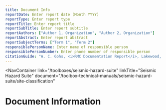 ```yaml
---
title: Document Info
reportDate: Enter report date (Month YYYY)
reportType: Enter report type
reportTitle: Enter report title
reportSubTitle: Enter report subtitle
reportAuthors: ["Author 1, Organization", "Author 2, Organization"]
reportAbstract: Enter report abstract
reportSubjectTerms: ["Term 1", "Term 2"]
responsiblePersonName: Enter name of responsible person
responsiblePersonNumber: Enter phone number of responsible person
citationGuide: "A. C. Gohs, <i>RMC Documentation Report</i>, Lakewood, CO: U.S. Army Corps of Engineers, Risk Management Center, 2025. Accesses on <i>{enter current date here}</i>."
---
```



<NavContainer 
  link="/toolboxes/seismic-hazard-suite"
  linkTitle="Seismic Hazard Suite"
  document="/toolbox-technical-manuals/seismic-hazard-suite/site-classification"
></NavContainer>

# Document Information

<DocumentMetadata metadata={frontMatter} />
